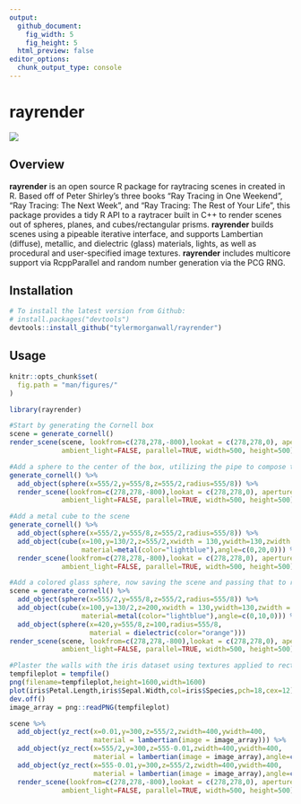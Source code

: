 ```yaml
---
output: 
  github_document:
    fig_width: 5
    fig_height: 5
  html_preview: false
editor_options: 
  chunk_output_type: console
---
```

rayrender
=========================================================

<img src="man/figures/swordsmall.gif" ></img>

Overview
--------

**rayrender** is an open source R package for raytracing scenes in created in R. Based off of Peter Shirley's three books "Ray Tracing in One Weekend", "Ray Tracing: The Next Week", and "Ray Tracing: The Rest of Your Life", this package provides a tidy R API to a raytracer built in C++ to render scenes out of spheres, planes, and cubes/rectangular prisms. **rayrender** builds scenes using a pipeable iterative interface, and supports Lambertian (diffuse), metallic, and dielectric (glass) materials, lights, as well as procedural and user-specified image textures. **rayrender** includes multicore support via RcppParallel and random number generation via the PCG RNG.


Installation
------------

``` r
# To install the latest version from Github:
# install.packages("devtools")
devtools::install_github("tylermorganwall/rayrender")
```

Usage
-----

```r
knitr::opts_chunk$set(
  fig.path = "man/figures/"
)
```

```r
library(rayrender)

#Start by generating the Cornell box
scene = generate_cornell()
render_scene(scene, lookfrom=c(278,278,-800),lookat = c(278,278,0), aperture=0, fov=40, samples = 500,
             ambient_light=FALSE, parallel=TRUE, width=500, height=500)

#Add a sphere to the center of the box, utilizing the pipe to compose the scene
generate_cornell() %>%
  add_object(sphere(x=555/2,y=555/8,z=555/2,radius=555/8)) %>%
  render_scene(lookfrom=c(278,278,-800),lookat = c(278,278,0), aperture=0, fov=40,  samples = 500,
             ambient_light=FALSE, parallel=TRUE, width=500, height=500)

#Add a metal cube to the scene
generate_cornell() %>%
  add_object(sphere(x=555/2,y=555/8,z=555/2,radius=555/8)) %>%
  add_object(cube(x=100,y=130/2,z=555/2,xwidth = 130,ywidth=130,zwidth = 130,
                  material=metal(color="lightblue"),angle=c(0,20,0))) %>%
  render_scene(lookfrom=c(278,278,-800),lookat = c(278,278,0), aperture=0, fov=40,  samples = 500,
             ambient_light=FALSE, parallel=TRUE, width=500, height=500)

#Add a colored glass sphere, now saving the scene and passing that to render_scene
scene = generate_cornell() %>%
  add_object(sphere(x=555/2,y=555/8,z=555/2,radius=555/8)) %>%
  add_object(cube(x=100,y=130/2,z=200,xwidth = 130,ywidth=130,zwidth = 130,
                  material=metal(color="lightblue"),angle=c(0,10,0))) %>%
  add_object(sphere(x=420,y=555/8,z=100,radius=555/8,
                    material = dielectric(color="orange"))) 
render_scene(scene, lookfrom=c(278,278,-800),lookat = c(278,278,0), aperture=0, fov=40,  samples = 500,
             ambient_light=FALSE, parallel=TRUE, width=500, height=500)

#Plaster the walls with the iris dataset using textures applied to rectangles
tempfileplot = tempfile()
png(filename=tempfileplot,height=1600,width=1600)
plot(iris$Petal.Length,iris$Sepal.Width,col=iris$Species,pch=18,cex=12)
dev.off()
image_array = png::readPNG(tempfileplot)

scene %>%
  add_object(yz_rect(x=0.01,y=300,z=555/2,zwidth=400,ywidth=400,
                     material = lambertian(image = image_array))) %>%
  add_object(yz_rect(x=555/2,y=300,z=555-0.01,zwidth=400,ywidth=400,
                     material = lambertian(image = image_array),angle=c(0,90,0))) %>%
  add_object(yz_rect(x=555-0.01,y=300,z=555/2,zwidth=400,ywidth=400,
                     material = lambertian(image = image_array),angle=c(0,180,0))) %>%
  render_scene(lookfrom=c(278,278,-800),lookat = c(278,278,0), aperture=0, fov=40,  samples = 500,
             ambient_light=FALSE, parallel=TRUE, width=500, height=500)
```
